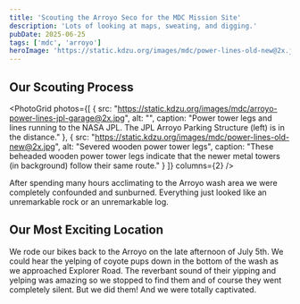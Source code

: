 ```yaml
---
title: 'Scouting the Arroyo Seco for the MDC Mission Site'
description: 'Lots of looking at maps, sweating, and digging.'
pubDate: 2025-06-25
tags: ['mdc', 'arroyo']
heroImage: 'https://static.kdzu.org/images/mdc/power-lines-old-new@2x.jpg'
---
```



## Our Scouting Process

<PhotoGrid 
  photos={[
    { 
      src: "https://static.kdzu.org/images/mdc/arroyo-power-lines-jpl-garage@2x.jpg", 
      alt: "",
      caption: "Power tower legs and lines running to the NASA JPL. The JPL Arroyo Parking Structure (left) is in the distance."
    },
    { 
      src: "https://static.kdzu.org/images/mdc/power-lines-old-new@2x.jpg", 
      alt: "Severed wooden power tower legs",
      caption: "These beheaded wooden power tower legs indicate that the newer metal towers (in background) follow their same route."
    }
  ]}
  columns={2}
/>

After spending many hours acclimating to the Arroyo wash area we were completely confounded and sunburned. Everything 
just looked like an unremarkable rock or an unremarkable log. 

## Our Most Exciting Location

We rode our bikes back to the Arroyo on the late afternoon of July 5th. We could hear the yelping of coyote pups down 
in the bottom of the wash as we approached Explorer Road. The reverbant sound of their yipping and yelping was amazing
so we stopped to find them and of course they went completely silent. But we did them! And we were totally captivated.



<PhotoWithCaption 
  src="https://static.kdzu.org/images/mdc/mdc-site-candidate@2x.jpg" 
  alt="Completed project" 
  caption="We paced out our steps from the power lines and then did it about twenty more times. This looks like the 
            most likely spot for digging. Notice the small entryway-style row of rocks at the far center left of the 
            photo."
/> 